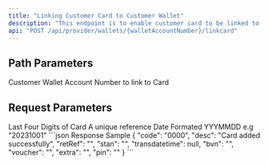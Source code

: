 ```yaml
---
title: "Linking Customer Card to Customer Wallet"
description: "This endpoint is to enable customer card to be linked to the customer Wallet account per partner institutions"
api: "POST /api/provider/wallets/{walletAccountNumber}/linkcard"
---
```


## Path Parameters
<ParamField path="walletAccountNumber" type="string" required>
  Customer Wallet Account Number to link to Card
</ParamField>

## Request Parameters
<ParamField body="lastFour" type="string" required>
  Last Four Digits of Card
</ParamField>

<ParamField body="requestReference" type="string" required>
  A unique reference 
</ParamField>

<ParamField body="expDate" type="string" required>
  Date Formated YYYMMDD e.g "20231001"
</ParamField>



<ResponseExample>
```json Response Sample
{
    "code": "0000",
    "desc": "Card added successfully",
    "retRef": "",
    "stan": "",
    "transdatetime": null,
    "bvn": "",
    "voucher": "", 
    "extra": "",
    "pin": ""
}
```
</ResponseExample>
